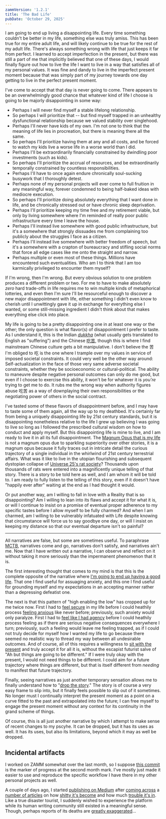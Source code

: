 ```yaml
---
zammVersion: '1.2.1'
title: 'The Bad Life'
pubDate: 'October 29, 2025'
---
```


I am going to end up living a disappointing life. Every time something couldn't be better in my life, something else was truly amiss. This has been true for my entire adult life, and will likely continue to be true for the rest of my adult life. There's always something wrong with life that just keeps it far from perfect. I learned to accept imperfection in the present, but there was still a part of me that implicitly believed that one of these days, I would finally figure out how to live the life I want to live in a way that satisfies all of my personal values. It was fine and dandy to live in the imperfect present moment because that was simply part of my journey towards one day getting to live in the perfect present moment.

I've come to accept that that day is never going to come. There appears to be an overwhelmingly good chance that whatever kind of life I choose is going to be majorly disappointing in some way:

- Perhaps I will never find myself a stable lifelong relationship.
- So perhaps I will prioritize that -- but find myself trapped in an unhealthy dysfunctional relationship because we valued stability over singlehood.
- Perhaps I'll never have kids of my own. I'm not one to think that the meaning of life lies in procreation, but there is meaning there all the same.
- So perhaps I'll prioritize having them at any and all costs, and be forced to watch my kids live a worse life in a worse world than I did.
- Perhaps I'll be extraordinarily financially constrained by dwindling poor investments (such as kids).
- So perhaps I'll prioritize the accrual of resources, and be extraordinarily temporally constrained by countless responsibilities.
- Perhaps I'll have to once again endure chronically soul-sucking busywork that I thoroughly detest.
- Perhaps none of my personal projects will ever come to full fruition in any meaningful way, forever condemned to being half-baked ideas with mediocre execution.
- So perhaps I'll prioritize doing absolutely everything that I want done in life, and be chronically stressed out or have chronic sleep deprivation.
- Perhaps I'll prioritize keeping my time free and my retirement viable, but only by living somewhere where I'm reminded of really poor public infrastructure every time I leave the house.
- Perhaps I'll instead live somewhere with good public infrastructure, but it's a somewhere that strongly dissuades me from complaining too publicly about the struggles I face as a citizen.
- Perhaps I'll instead live somewhere with better freedom of speech, but it's a somewhere with a crapton of bureaucracy and stifling social norms that force all edge cases like me onto the straight and narrow.
- Perhaps multiple or even most of these things. Millions have encountered such eventualities. Who am I to think that I am too karmically privileged to encounter them myself?

If I'm wrong, then I'm wrong. But every obvious solution to one problem produces a different problem or two. For me to have to make absolutely *zero* hard trade-offs in life requires me to win multiple kinds of metaphorical lotteries, and even then I'm sure I'll be resourceful enough to discover a new major disappointment with life, either something I didn't even know to cherish until I unwittingly gave it up in exchange for everything else I wanted, or some still-missing ingredient I didn't think about that makes everything else click into place.

My life is going to be a pretty disappointing one in at least one way or the other; the only question is what flavor(s) of disappointment I prefer to taste. As I understand it, this is the Indian [*dukkha*](https://en.wikipedia.org/wiki/Du%E1%B8%A5kha) (what usually gets translated to English as "suffering") and the Chinese [吃苦](https://westchinatea.com/blog/swallowing-bitter/), though this is where I find mainstream Chinese culture gets a bit manipulative. I don't believe the 苦 I'm obliged to 吃 is the one where I trample over my values in service of imposed societal constraints. It could very well be the other way around: Self-actualization in the face of those very same adverse societal constraints, whether they be socioeconomic or cultural-political. The ability to maneuvre despite negative personal outcomes can only do me good, but even if I choose to exercise this ability, it won't be for whatever it is *you're* trying to get me to do. It rubs me the wrong way when authority figures abuse 吃苦 as a way of downplaying their own responsibilities or the negotiating power of others in the social contract.

I've tasted some of these flavors of disappointment before, and I may have to taste some of them again, all the way up to my deathbed. It's certainly far from being a uniquely disappointing life by 21st century standards, but it is disappointing nonetheless relative to the life I grew up believing I was going to live so long as I followed the prescribed cultural wisdom on how to conduct and apply myself. But this disappointing life is mine to live, and I am ready to live it in all its full disappointment. The [Magnum Opus that is my life](/blog/digestibles/v1.1.0/zammdev-as-art/) is not a magnum opus due to sparkling superiority over other stories, it is a magnum opus because it fully traces out in intricate detail the curious trajectory of a single individual in the whirlwind of 21st century terrestrial affairs. What was it like to live in the utopian flourishing and subsequent dystopian collapse of [Universe 25's rat society](https://www.sciencehistory.org/stories/magazine/mouse-heaven-or-mouse-hell/)? Thousands upon thousands of rats were entered into a magnificently unique telling of that story. There is a story to be told here as well, and I am whom it will be told to. I am ready to fully listen to the telling of this story, even if it doesn't have "happily ever after" waiting at the end as I had thought it would.

Or put another way, am I willing to fall in love with a Reality that is so disappointing? Am I willing to lean into its flaws and accept it for what it is, or will I continue to insist on a promise of eventual proper adherence to my specific tastes before I allow myself to be fully charmed? And when I am charmed, am I willing to be vulnerably infatuated with Life despite knowing that circumstance will force us to say goodbye one day, or will I insist on keeping my distance so that our eventual departure isn't so painful?

***

All narratives are false, but some are sometimes useful. To paraphrase [MCTB](https://www.mctb.org/mctb2/table-of-contents/part-i-the-fundamentals/5-the-three-characteristics/), narratives come and go, narratives don't satisfy, and narratives ain't me. Now that I have written out a narrative, I can observe and reflect on it without taking it more seriously than the impermanent phenomenon that it is.

The first interesting thought that comes to my mind is that this is the complete opposite of the narrative where [I'm going to end up having a good life](/blog/digestibles/v1.1.1/the-good-life/). That one I find useful for assuaging anxiety, and this one I find useful for grounding myself and my expectations in an accepting manner rather than a depressing defeatist one.

The next is that this pattern of "high enabling the low" has cropped up for me twice now. First I had to [feel secure](/blog/digestibles/v1.1.1/the-good-life/) in my life before I could heathily process [feeling anxious](/blog/digestibles/v1.1.2/vulnerability/) like never before; previously, such anxiety would only paralyze. First I had to [feel like I had agency](/blog/digestibles/v1.2.0/agency/) before I could heathily process feeling as if there are serious negative consequences everywhere I turn; previously, such a feeling would leave me feeling trapped, as if I could not truly decide for myself how I wanted my life to go because there seemed no realistic way to thread my way between all undesirable outcomes. And of course, all of this requires a willingness to [sit with the present](/blog/digestibles/v1.1.0/presentness/) and truly accept it for all it is, without the escapist futurist salve of "Ah but things are going to be different." If I were truly okay with the present, I would not need things to be different. I could aim for a future trajectory where things are different, but that is itself different from *needing* to manifest that future trajectory.

Finally, seeing narratives as just another temporary sensation allows me to finally understand how to "[drop the story](https://matthewroot.ca/2018/07/30/feel-the-feeling-and-drop-the-story/)." The story is of course a very easy frame to slip into, but it finally feels possible to slip out of it sometimes. No longer must I continually interpret the present moment as a point on a curve fitted to the past and extrapolated into the future; I can free myself to engage the present moment without any context for its continuity in the grand scheme of things.

Of course, this is all just another narrative by which I attempt to make sense of recent changes to my pscyhe. It can be dropped, but it has its uses as well. It has its uses, but also its limitations, beyond which it may as well be dropped.

## Incidental artifacts

I worked on ZAMM somewhat over the last month, so I suppose [this commit](https://github.com/zamm-dev/zamm-typescript-poc-12/releases/tag/v1.2.1) is the marker of progress at the second month mark. I've mostly just made it easier to use and reproduce the specific workflow I have there in my other personal projects as well.

A couple of days ago, I started [publishing on Medium](https://medium.com/@amosjyng/growth-f1f23c4f6d84) after [coming across](https://medium.com/never-stop-writing/the-rise-and-rapid-fall-of-medium-from-profitability-to-collapse-in-just-months-4d6460e40c36) a [number of articles](https://medium.com/@johnpearce650/whatever-happened-to-medium-6f8fcea77fe6) on how [shitty it's become](https://medium.com/open-microphone/what-went-wrong-with-medium-6d2892cc9398) and how much [trouble it's in](https://medium.com/readers-club/we-finally-know-what-really-happened-at-medium-01333aec56a3). Like a true disaster tourist, I suddenly wished to experience the platform while its human writing community still existed in a meaningful sense. Though, perhaps reports of its deaths are [greatly exaggerated](https://www.linkedin.com/posts/tonystubblebine_senior-backend-engineer-activity-7283379823333244929-XXMD)...
